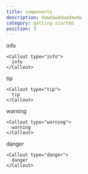 ---
title: components
description: dawdawddwadawdw 
category: getting-started
position: 3
---

<Callout type="info">
  info
</Callout>

```astro
<Callout type="info">
  info
</Callout>
```

<Callout type="tip">
  tip
</Callout>

```astro
<Callout type="tip">
  tip
</Callout>
```

<Callout type="warning">
  warning
</Callout>

```astro
<Callout type="warning">
  warning
</Callout>
```


<Callout type="danger">
  danger
</Callout>

```astro
<Callout type="danger">
  danger
</Callout>
```

